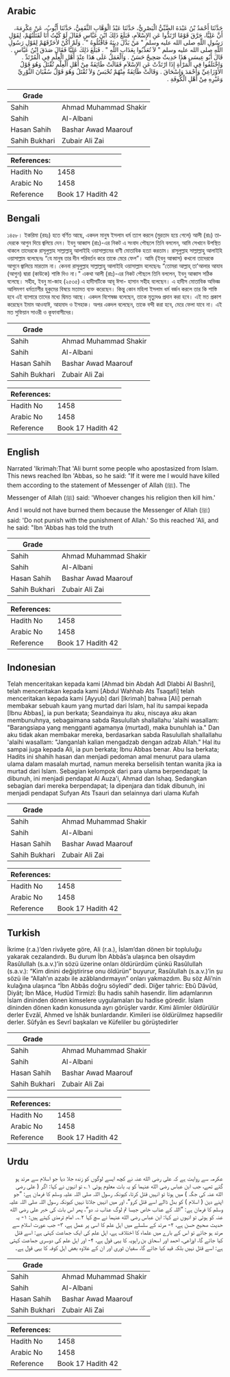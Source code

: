 ## Arabic


<div dir="rtl" lang="ar" style={{fontSize:'larger',backgroundColor:'#f8f9fa',padding:20}}>
حَدَّثَنَا أَحْمَدُ بْنُ عَبْدَةَ الضَّبِّيُّ الْبَصْرِيُّ، حَدَّثَنَا عَبْدُ الْوَهَّابِ الثَّقَفِيُّ، حَدَّثَنَا أَيُّوبُ، عَنْ عِكْرِمَةَ، أَنَّ عَلِيًّا، حَرَّقَ قَوْمًا ارْتَدُّوا عَنِ الإِسْلاَمِ، فَبَلَغَ ذَلِكَ ابْنَ عَبَّاسٍ فَقَالَ لَوْ كُنْتُ أَنَا لَقَتَلْتُهُمْ، لِقَوْلِ رَسُولِ اللَّهِ صلى الله عليه وسلم ‏"‏ مَنْ بَدَّلَ دِينَهُ فَاقْتُلُوهُ ‏"‏ ‏.‏ وَلَمْ أَكُنْ لأُحَرِّقَهُمْ لِقَوْلِ رَسُولِ اللَّهِ صلى الله عليه وسلم ‏"‏ لاَ تُعَذِّبُوا بِعَذَابِ اللَّهِ ‏"‏ ‏.‏ فَبَلَغَ ذَلِكَ عَلِيًّا فَقَالَ صَدَقَ ابْنُ عَبَّاسٍ ‏.‏ قَالَ أَبُو عِيسَى هَذَا حَدِيثٌ صَحِيحٌ حَسَنٌ ‏.‏ وَالْعَمَلُ عَلَى هَذَا عِنْدَ أَهْلِ الْعِلْمِ فِي الْمُرْتَدِّ ‏.‏ وَاخْتَلَفُوا فِي الْمَرْأَةِ إِذَا ارْتَدَّتْ عَنِ الإِسْلاَمِ فَقَالَتْ طَائِفَةٌ مِنْ أَهْلِ الْعِلْمِ تُقْتَلُ وَهُوَ قَوْلُ الأَوْزَاعِيِّ وَأَحْمَدَ وَإِسْحَاقَ ‏.‏ وَقَالَتْ طَائِفَةٌ مِنْهُمْ تُحْبَسُ وَلاَ تُقْتَلُ وَهُوَ قَوْلُ سُفْيَانَ الثَّوْرِيِّ وَغَيْرِهِ مِنْ أَهْلِ الْكُوفَةِ ‏.‏
</div>
<div style={{backgroundColor:'#f8f9fa',padding:20, marginBottom: 10}}><table> <thead> <tr> <th>Grade</th> <th></th> </tr> </thead> <tbody> <tr><td>Sahih</td><td>Ahmad Muhammad Shakir</td></tr><tr><td>Sahih</td><td>Al-Albani</td></tr><tr><td>Hasan Sahih</td><td>Bashar Awad Maarouf</td></tr><tr><td>Sahih Bukhari</td><td>Zubair Ali Zai</td></tr></tbody></table><table> <thead> <tr> <th>References:</th> <th></th> </tr> </thead> <tbody><tr><td>Hadith No</td><td>1458</td></tr><tr><td>Arabic No</td><td>1458</td></tr><tr><td>Reference</td><td>Book 17 Hadith 42</td></tr></tbody></table></div>

## Bengali


<div dir="ltr" lang="bn" style={{fontSize:'larger',backgroundColor:'#f8f9fa',padding:20}}>
১৪৫৮। ইকরিমা (রহঃ) হতে বর্ণিত আছে, একদল মানুষ ইসলাম ধর্ম ত্যাগ করলে (মুরতাদ হয়ে গেলে) আলী (রাঃ) তাদেরকে আগুন দিয়ে জ্বলিয়ে দেন। ইবনু আব্বাস (রাঃ)-এর নিকট এ সংবাদ পৌছলে তিনি বললেন, আমি সেখানে উপস্থিত থাকলে তাদেরকে রাসূলুল্লাহ সাল্লাল্লাহু আলাইহি ওয়াসাল্লামের বাণী মোতাবিক হত্যা করতাম। রাসূলুল্লাহ সাল্লাল্লাহু আলাইহি ওয়াসাল্লাম বলেছেনঃ “যে মানুষ তার দীন পরিবর্তন করে তাকে মেরে ফেল”। আমি (ইবনু আব্বাস) কখনো তাদেরকে আগুনে জ্বালিয়ে মারতাম না। কেননা রাসূলুল্লাহ সাল্লাল্লাহু আলাইহি ওয়াসাল্লাম বলেছেনঃ “তোমরা আল্লাহ্ তা'আলার আযাব (আগুন) দ্বারা (কাউকে) শাস্তি দিও না।" একথা আলী (রাঃ)-এর নিকট পৌছলে তিনি বললেন, ইবনু আব্বাস সঠিক বলেছে। সহীহ, ইবনু মা-জাহ (২৫৩৫) এ হাদীসটিকে আবূ ঈসা- হাসান সহীহ বলেছেন। এ হাদীস মোতাবিক অভিজ্ঞ আলিমগণ ধর্মত্যাগীর হুকুমের বিষয়ে মতামত ব্যক্ত করেছেন। কিন্তু কোন মহিলা ইসলাম ধর্ম বর্জন করলে তার কি শাস্তি হবে এই ব্যাপারে তাদের মধ্যে দ্বিমত আছে। একদল বিশেষজ্ঞ বলেছেন, তাকে মৃত্যুদণ্ড প্রদান করা হবে। এই মত প্রকাশ করেছেন ইমাম আওযাঈ, আহমাদ ও ইসহাক। অপর একদল বলেছেন, তাকে বন্দী করা হবে, মেরে ফেলা যাবে না। এই মত সুফিয়ান সাওরী ও কূফাবাসীদের।
</div>
<div style={{backgroundColor:'#f8f9fa',padding:20, marginBottom: 10}}><table> <thead> <tr> <th>Grade</th> <th></th> </tr> </thead> <tbody> <tr><td>Sahih</td><td>Ahmad Muhammad Shakir</td></tr><tr><td>Sahih</td><td>Al-Albani</td></tr><tr><td>Hasan Sahih</td><td>Bashar Awad Maarouf</td></tr><tr><td>Sahih Bukhari</td><td>Zubair Ali Zai</td></tr></tbody></table><table> <thead> <tr> <th>References:</th> <th></th> </tr> </thead> <tbody><tr><td>Hadith No</td><td>1458</td></tr><tr><td>Arabic No</td><td>1458</td></tr><tr><td>Reference</td><td>Book 17 Hadith 42</td></tr></tbody></table></div>

## English


<div dir="ltr" lang="en" style={{fontSize:'larger',backgroundColor:'#f8f9fa',padding:20}}>
Narrated 'Ikrimah:That 'Ali burnt some people who apostasized from Islam. This news reached Ibn 'Abbas, so he said: "If it were me I would have killed them according to the statement of Messenger of Allah (ﷺ). The Messenger of Allah (ﷺ) said: 'Whoever changes his religion then kill him.' And I would not have burned them because the Messenger of Allah (ﷺ) said: 'Do not punish with the punishment of Allah.' So this reached 'Ali, and he said: "Ibn 'Abbas has told the truth
</div>
<div style={{backgroundColor:'#f8f9fa',padding:20, marginBottom: 10}}><table> <thead> <tr> <th>Grade</th> <th></th> </tr> </thead> <tbody> <tr><td>Sahih</td><td>Ahmad Muhammad Shakir</td></tr><tr><td>Sahih</td><td>Al-Albani</td></tr><tr><td>Hasan Sahih</td><td>Bashar Awad Maarouf</td></tr><tr><td>Sahih Bukhari</td><td>Zubair Ali Zai</td></tr></tbody></table><table> <thead> <tr> <th>References:</th> <th></th> </tr> </thead> <tbody><tr><td>Hadith No</td><td>1458</td></tr><tr><td>Arabic No</td><td>1458</td></tr><tr><td>Reference</td><td>Book 17 Hadith 42</td></tr></tbody></table></div>

## Indonesian


<div dir="ltr" lang="id" style={{fontSize:'larger',backgroundColor:'#f8f9fa',padding:20}}>
Telah menceritakan kepada kami [Ahmad bin Abdah Adl Dlabbi Al Bashri], telah menceritakan kepada kami [Abdul Wahhab Ats Tsaqafi] telah menceritakan kepada kami [Ayyub] dari [Ikrimah] bahwa [Ali] pernah membakar sebuah kaum yang murtad dari Islam, hal itu sampai kepada [Ibnu Abbas], ia pun berkata; Seandainya itu aku, niscaya aku akan membunuhnya, sebagaimana sabda Rasulullah shallallahu 'alaihi wasallam: "Barangsiapa yang mengganti agamanya (murtad), maka bunuhlah ia." Dan aku tidak akan membakar mereka, berdasarkan sabda Rasulullah shallallahu 'alaihi wasallam: "Janganlah kalian mengadzab dengan adzab Allah." Hal itu sampai juga kepada Ali, ia pun berkata; Ibnu Abbas benar. Abu Isa berkata; Hadits ini shahih hasan dan menjadi pedoman amal menurut para ulama ulama dalam masalah murtad, namun mereka berselisih tentan wanita jika ia murtad dari Islam. Sebagian kelompok dari para ulama berpendapat; Ia dibunuh, ini menjadi pendapat Al Auza'i, Ahmad dan Ishaq. Sedangkan sebagian dari mereka berpendapat; Ia dipenjara dan tidak dibunuh, ini menjadi pendapat Sufyan Ats Tsauri dan selainnya dari ulama Kufah
</div>
<div style={{backgroundColor:'#f8f9fa',padding:20, marginBottom: 10}}><table> <thead> <tr> <th>Grade</th> <th></th> </tr> </thead> <tbody> <tr><td>Sahih</td><td>Ahmad Muhammad Shakir</td></tr><tr><td>Sahih</td><td>Al-Albani</td></tr><tr><td>Hasan Sahih</td><td>Bashar Awad Maarouf</td></tr><tr><td>Sahih Bukhari</td><td>Zubair Ali Zai</td></tr></tbody></table><table> <thead> <tr> <th>References:</th> <th></th> </tr> </thead> <tbody><tr><td>Hadith No</td><td>1458</td></tr><tr><td>Arabic No</td><td>1458</td></tr><tr><td>Reference</td><td>Book 17 Hadith 42</td></tr></tbody></table></div>

## Turkish


<div dir="ltr" lang="tr" style={{fontSize:'larger',backgroundColor:'#f8f9fa',padding:20}}>
İkrime (r.a.)’den rivâyete göre, Ali (r.a.), İslam’dan dönen bir topluluğu yakarak cezalandırdı. Bu durum İbn Abbâs’a ulaşınca ben olsaydım Rasûlullah (s.a.v.)’in sözü üzerine onları öldürürdüm çünkü Rasûlullah (s.a.v.): “Kim dinini değiştirirse onu öldürün” buyurur, Rasûlullah (s.a.v.)’in şu sözü ile “Allah’ın azabı ile azâblandırmayın” onları yakmazdım. Bu söz Ali’nin kulağına ulaşınca “İbn Abbâs doğru söyledi” dedi. Diğer tahric: Ebû Dâvûd, Diyât; İbn Mâce, Hudûd Tirmizî: Bu hadis sahih hasendir. İlim adamlarının İslam dininden dönen kimselere uygulamaları bu hadise göredir. İslam dininden dönen kadın konusunda ayrı görüşler vardır. Kimi âlimler öldürülür derler Evzâî, Ahmed ve İshâk bunlardandır. Kimileri ise öldürülmez hapsedilir derler. Sûfyân es Sevrî başkaları ve Küfeliler bu görüştedirler
</div>
<div style={{backgroundColor:'#f8f9fa',padding:20, marginBottom: 10}}><table> <thead> <tr> <th>Grade</th> <th></th> </tr> </thead> <tbody> <tr><td>Sahih</td><td>Ahmad Muhammad Shakir</td></tr><tr><td>Sahih</td><td>Al-Albani</td></tr><tr><td>Hasan Sahih</td><td>Bashar Awad Maarouf</td></tr><tr><td>Sahih Bukhari</td><td>Zubair Ali Zai</td></tr></tbody></table><table> <thead> <tr> <th>References:</th> <th></th> </tr> </thead> <tbody><tr><td>Hadith No</td><td>1458</td></tr><tr><td>Arabic No</td><td>1458</td></tr><tr><td>Reference</td><td>Book 17 Hadith 42</td></tr></tbody></table></div>

## Urdu


<div dir="rtl" lang="ur" style={{fontSize:'larger',backgroundColor:'#f8f9fa',padding:20}}>
عکرمہ سے روایت ہے کہ علی رضی الله عنہ نے کچھ ایسے لوگوں کو زندہ جلا دیا جو اسلام سے مرتد ہو گئے تھے، جب ابن عباس رضی الله عنہما کو یہ بات معلوم ہوئی ۱؎ تو انہوں نے کہا: اگر ( علی رضی الله عنہ کی جگہ ) میں ہوتا تو انہیں قتل کرتا، کیونکہ رسول اللہ صلی اللہ علیہ وسلم کا فرمان ہے: ”جو اپنے دین ( اسلام ) کو بدل ڈالے اسے قتل کرو“، اور میں انہیں جلاتا نہیں کیونکہ رسول اللہ صلی اللہ علیہ وسلم کا فرمان ہے: ”اللہ کے عذاب خاص جیسا تم لوگ عذاب نہ دو“، پھر اس بات کی خبر علی رضی الله عنہ کو ہوئی تو انہوں نے کہا: ابن عباس رضی الله عنہما نے سچ کہا ۲؎۔ امام ترمذی کہتے ہیں: ۱- یہ حدیث صحیح حسن ہے، ۲- مرتد کے سلسلے میں اہل علم کا اسی پر عمل ہے، ۳- جب عورت اسلام سے مرتد ہو جائے تو اس کے بارے میں علماء کا اختلاف ہے، اہل علم کی ایک جماعت کہتی ہے: اسے قتل کیا جائے گا، اوزاعی، احمد اور اسحاق بن راہویہ کا یہی قول ہے، ۴- اور اہل علم کی دوسری جماعت کہتی ہے: اسے قتل نہیں بلکہ قید کیا جائے گا، سفیان ثوری اور ان کے علاوہ بعض اہل کوفہ کا یہی قول ہے۔
</div>
<div style={{backgroundColor:'#f8f9fa',padding:20, marginBottom: 10}}><table> <thead> <tr> <th>Grade</th> <th></th> </tr> </thead> <tbody> <tr><td>Sahih</td><td>Ahmad Muhammad Shakir</td></tr><tr><td>Sahih</td><td>Al-Albani</td></tr><tr><td>Hasan Sahih</td><td>Bashar Awad Maarouf</td></tr><tr><td>Sahih Bukhari</td><td>Zubair Ali Zai</td></tr></tbody></table><table> <thead> <tr> <th>References:</th> <th></th> </tr> </thead> <tbody><tr><td>Hadith No</td><td>1458</td></tr><tr><td>Arabic No</td><td>1458</td></tr><tr><td>Reference</td><td>Book 17 Hadith 42</td></tr></tbody></table></div>
